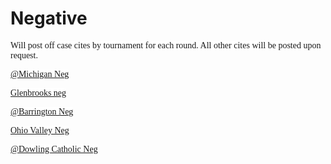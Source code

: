=Negative= 

<span style="background-color: #ffffff; font-family: 'Times New Roman',Times,serif;">Will post off case cites by tournament for each round. All other cites will be posted upon request. </span>

<span style="background-color: #ffffff; font-family: 'Times New Roman',Times,serif;">[[@Michigan Neg]]</span>

<span style="background-color: #ffffff; font-family: 'Times New Roman',Times,serif;">[[@Glenbrooks neg Alwin and Tahir|Glenbrooks neg ]]</span>

<span style="background-color: #ffffff; font-family: 'Times New Roman',Times,serif;">[[@Barrington Neg]]</span>

<span style="background-color: #ffffff; font-family: 'Times New Roman',Times,serif;">[[@Ohio Valley Alwin and Tahir Neg|Ohio Valley Neg]]</span>

<span style="background-color: #ffffff; font-family: 'Times New Roman',Times,serif;">[[@Dowling Catholic Neg]] </span>
